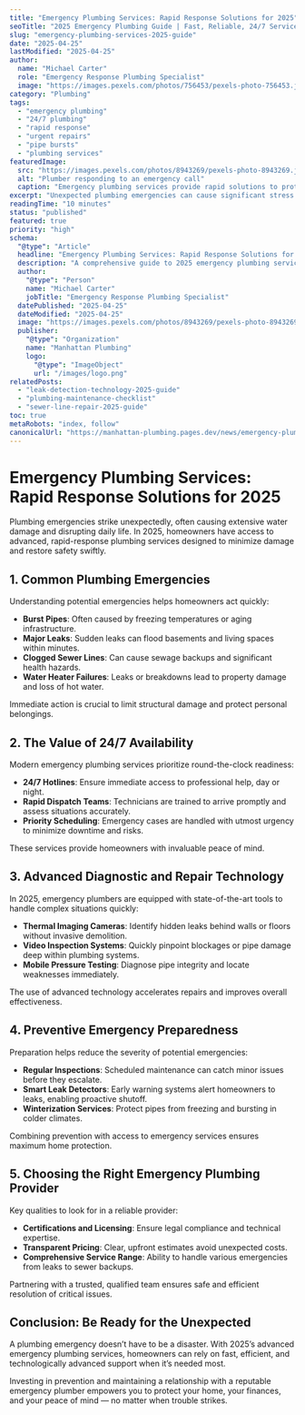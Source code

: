 ```yaml
---
title: "Emergency Plumbing Services: Rapid Response Solutions for 2025"
seoTitle: "2025 Emergency Plumbing Guide | Fast, Reliable, 24/7 Services"
slug: "emergency-plumbing-services-2025-guide"
date: "2025-04-25"
lastModified: "2025-04-25"
author:
  name: "Michael Carter"
  role: "Emergency Response Plumbing Specialist"
  image: "https://images.pexels.com/photos/756453/pexels-photo-756453.jpeg?auto=compress&cs=tinysrgb&w=1260&h=750&dpr=2"
category: "Plumbing"
tags:
  - "emergency plumbing"
  - "24/7 plumbing"
  - "rapid response"
  - "urgent repairs"
  - "pipe bursts"
  - "plumbing services"
featuredImage:
  src: "https://images.pexels.com/photos/8943269/pexels-photo-8943269.jpeg?auto=compress&cs=tinysrgb&w=1260&h=750&dpr=2"
  alt: "Plumber responding to an emergency call"
  caption: "Emergency plumbing services provide rapid solutions to protect homes and minimize damage"
excerpt: "Unexpected plumbing emergencies can cause significant stress and property damage. Discover how 2025's emergency plumbing services offer fast, reliable, and comprehensive solutions to restore safety and peace of mind."
readingTime: "10 minutes"
status: "published"
featured: true
priority: "high"
schema:
  "@type": "Article"
  headline: "Emergency Plumbing Services: Rapid Response Solutions for 2025"
  description: "A comprehensive guide to 2025 emergency plumbing services, focusing on fast response times, modern equipment, and best practices to handle urgent plumbing issues."
  author:
    "@type": "Person"
    name: "Michael Carter"
    jobTitle: "Emergency Response Plumbing Specialist"
  datePublished: "2025-04-25"
  dateModified: "2025-04-25"
  image: "https://images.pexels.com/photos/8943269/pexels-photo-8943269.jpeg?auto=compress&cs=tinysrgb&w=1260&h=750&dpr=2"
  publisher:
    "@type": "Organization"
    name: "Manhattan Plumbing"
    logo:
      "@type": "ImageObject"
      url: "/images/logo.png"
relatedPosts:
  - "leak-detection-technology-2025-guide"
  - "plumbing-maintenance-checklist"
  - "sewer-line-repair-2025-guide"
toc: true
metaRobots: "index, follow"
canonicalUrl: "https://manhattan-plumbing.pages.dev/news/emergency-plumbing-services-2025-guide"
---
```


# Emergency Plumbing Services: Rapid Response Solutions for 2025

Plumbing emergencies strike unexpectedly, often causing extensive water damage and disrupting daily
life. In 2025, homeowners have access to advanced, rapid-response plumbing services designed to
minimize damage and restore safety swiftly.

## 1. Common Plumbing Emergencies

Understanding potential emergencies helps homeowners act quickly:

- **Burst Pipes**: Often caused by freezing temperatures or aging infrastructure.
- **Major Leaks**: Sudden leaks can flood basements and living spaces within minutes.
- **Clogged Sewer Lines**: Can cause sewage backups and significant health hazards.
- **Water Heater Failures**: Leaks or breakdowns lead to property damage and loss of hot water.

Immediate action is crucial to limit structural damage and protect personal belongings.

## 2. The Value of 24/7 Availability

Modern emergency plumbing services prioritize round-the-clock readiness:

- **24/7 Hotlines**: Ensure immediate access to professional help, day or night.
- **Rapid Dispatch Teams**: Technicians are trained to arrive promptly and assess situations
  accurately.
- **Priority Scheduling**: Emergency cases are handled with utmost urgency to minimize downtime and
  risks.

These services provide homeowners with invaluable peace of mind.

## 3. Advanced Diagnostic and Repair Technology

In 2025, emergency plumbers are equipped with state-of-the-art tools to handle complex situations
quickly:

- **Thermal Imaging Cameras**: Identify hidden leaks behind walls or floors without invasive
  demolition.
- **Video Inspection Systems**: Quickly pinpoint blockages or pipe damage deep within plumbing
  systems.
- **Mobile Pressure Testing**: Diagnose pipe integrity and locate weaknesses immediately.

The use of advanced technology accelerates repairs and improves overall effectiveness.

## 4. Preventive Emergency Preparedness

Preparation helps reduce the severity of potential emergencies:

- **Regular Inspections**: Scheduled maintenance can catch minor issues before they escalate.
- **Smart Leak Detectors**: Early warning systems alert homeowners to leaks, enabling proactive
  shutoff.
- **Winterization Services**: Protect pipes from freezing and bursting in colder climates.

Combining prevention with access to emergency services ensures maximum home protection.

## 5. Choosing the Right Emergency Plumbing Provider

Key qualities to look for in a reliable provider:

- **Certifications and Licensing**: Ensure legal compliance and technical expertise.
- **Transparent Pricing**: Clear, upfront estimates avoid unexpected costs.
- **Comprehensive Service Range**: Ability to handle various emergencies from leaks to sewer
  backups.

Partnering with a trusted, qualified team ensures safe and efficient resolution of critical issues.

## Conclusion: Be Ready for the Unexpected

A plumbing emergency doesn’t have to be a disaster. With 2025’s advanced emergency plumbing
services, homeowners can rely on fast, efficient, and technologically advanced support when it’s
needed most.

Investing in prevention and maintaining a relationship with a reputable emergency plumber empowers
you to protect your home, your finances, and your peace of mind — no matter when trouble strikes.

